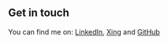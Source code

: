 ## Get in touch

You can find me on: [LinkedIn](https://www.linkedin.com/in/darren-snell/),  [Xing](https://www.xing.com/profile/Darren_Snell2/) and [GitHub](https://github.com/Snell401)

